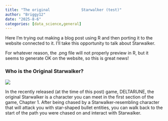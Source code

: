 ```yaml
---
title: "The original              Starwalker (test)"
author: "Briggy12"
date: "2025-8-6"
categories: [data_science,general]
---
```


Here I'm trying out making a blog post using R and then porting it to the website connected to it. I'll take this opportunity to talk about Starwalker.

For whatever reason, the .png file will not properly preview in R, but it seems to generate OK on the website, so this is great news!

### Who is the Original Starwalker?

![](/images/OIP.png)

In the recently released (at the time of this post) game, DELTARUNE, the original Starwalker is a character you can meet in the first section of the game, Chapter 1. After being chased by a Starwalker-resembling character that will attack you with star-shaped bullet entities, you can walk back to the start of the path you were chased on and interact with Starwalker.
